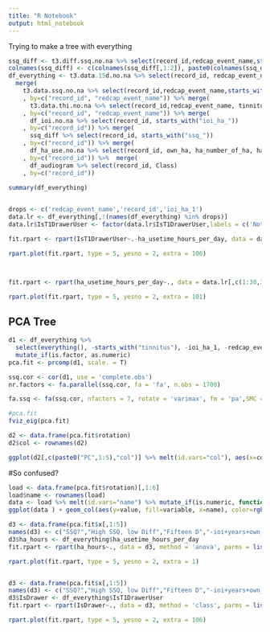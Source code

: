 ```yaml
---
title: "R Notebook"
output: html_notebook
---
```


Trying to make a tree with everything

```r

ssq_diff <- t3.diff.ssq.no.na %>% select(record_id,redcap_event_name,starts_with("ssq_"))
colnames(ssq_diff) <- c(colnames(ssq_diff[,1:2]), paste0(colnames(ssq_diff[,3:17]), "_diff"))
df_everything <- t3.data.15d.no.na %>% select(record_id, redcap_event_name, starts_with("fifteen_d_")) %>% 
  merge(
    t3.data.ssq.no.na %>% select(record_id,redcap_event_name,starts_with("ssq_"), IsT1DrawerUser)
    , by=c("record_id", "redcap_event_name")) %>% merge(
      t3.data.thi.no.na %>% select(record_id,redcap_event_name, tinnitus, starts_with("tinnitus_"),-ends_with("complete"))
    , by=c("record_id", "redcap_event_name")) %>% merge(
      df_ioi.no.na %>% select(record_id, starts_with("ioi_ha_"))
    , by=c("record_id")) %>% merge(
      ssq_diff %>% select(record_id, starts_with("ssq_"))
    , by=c("record_id")) %>% merge(
      df_ha_use.no.na %>% select(record_id, own_ha, ha_number_of_ha, ha_use_time, ha_usetime_hours_per_day, sex, age)
    , by=c("record_id")) %>%  merge(
      df_audiogram %>% select(record_id, Class)
    , by=c("record_id"))

summary(df_everything)
  
```


```r
drops <- c('redcap_event_name','record_id','ioi_ha_1')
data.lr <- df_everything[,!(names(df_everything) %in% drops)]
data.lr$IsT1DrawerUser <- factor(data.lr$IsT1DrawerUser,labels = c('Not in Drawer','In Drawer'))

fit.rpart <- rpart(IsT1DrawerUser~.-ha_usetime_hours_per_day, data = data.lr, method = 'class', parms = list(split = 'information'), control = rpart.control(cp = 0.0077, maxdepth = 5))

rpart.plot(fit.rpart, type = 5, yesno = 2, extra = 106)



fit.rpart <- rpart(ha_usetime_hours_per_day~., data = data.lr[,c(1:30,32:85)], method = 'anova', parms = list(split = 'gini'), control = rpart.control(cp = 0.0077, maxdepth = 5))

rpart.plot(fit.rpart, type = 5, yesno = 2, extra = 101)
```

## PCA Tree
```r
d1 <- df_everything %>% 
  select(everything(), -starts_with("tinnitus"), -ioi_ha_1, -redcap_event_name, -record_id, -ha_usetime_hours_per_day, -IsT1DrawerUser) %>%
  mutate_if(is.factor, as.numeric)
pca.fit <- prcomp(d1, scale. = T)

ssq.cor <- cor(d1, use = 'complete.obs')
nr.factors <- fa.parallel(ssq.cor, fa = 'fa', n.obs = 1700)

fa.ssq <- fa(ssq.cor, nfactors = 7, rotate = 'varimax', fm = 'pa',SMC = FALSE, n.obs = 6844)

#pca.fit
fviz_eig(pca.fit)

d2 <- data.frame(pca.fit$rotation)
d2$col <- rownames(d2)

ggplot(d2[,c(paste0("PC",1:5),"col")] %>% melt(id.vars="col"), aes(x=col, y=value)) + geom_col()+ facet_wrap(~variable)+theme(axis.text.x = element_text(angle=90))
```

#So confused?
```r
load <- data.frame(pca.fit$rotation)[,1:6]
load$name <- rownames(load)
data <- load %>% melt(id.vars="name") %>% mutate_if(is.numeric, function(x)ifelse(abs(x)<0.15, 0, x))
ggplot(data ) + geom_col(aes(y=value, fill=variable, x=name), color=rgb(0,0,0,0.5))+ theme_light() + theme(axis.text.x = element_text(angle=90, vjust = 0.5)) + labs(fill="Component", x="Variable", y="Loading") + ggtitle("Loadings of Principal Component Analysis") + scale_fill_brewer(palette = "RdYlBu")
```


```r
d3 <- data.frame(pca.fit$x[,1:5])
names(d3) <- c("SSQ?","High SSQ, low Diff","Fifteen D","-ioi+years+own_ha+class","-ioi-activity-numberOfHa")
d3$ha_hours <- df_everything$ha_usetime_hours_per_day
fit.rpart <- rpart(ha_hours~., data = d3, method = 'anova', parms = list(split = 'gini'), control = rpart.control(cp = 0.0077, maxdepth = 5))

rpart.plot(fit.rpart, type = 5, yesno = 2, extra = 1)


d3 <- data.frame(pca.fit$x[,1:5])
names(d3) <- c("SSQ?","High SSQ, low Diff","Fifteen D","-ioi+years+own_ha+class","-ioi-activity-numberOfHa")
d3$IsDrawer <- df_everything$IsT1DrawerUser
fit.rpart <- rpart(IsDrawer~., data = d3, method = 'class', parms = list(split = 'information'), control = rpart.control(cp = 0.0007, maxdepth = 5))

rpart.plot(fit.rpart, type = 5, yesno = 2, extra = 106)
```

